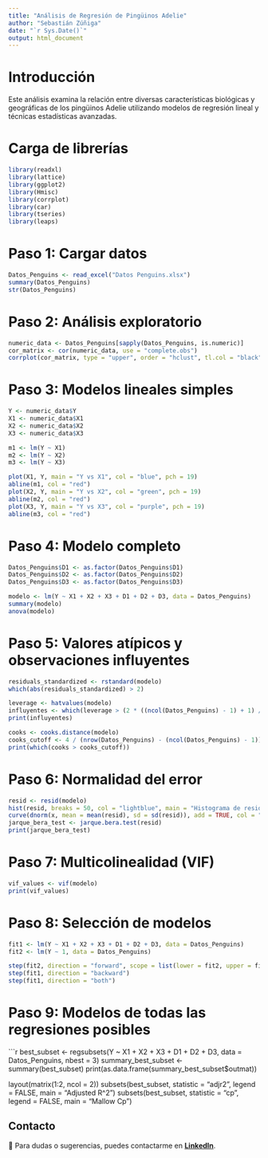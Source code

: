 ```yaml
---
title: "Análisis de Regresión de Pingüinos Adelie"
author: "Sebastián Zúñiga"
date: "`r Sys.Date()`"
output: html_document
---
```


# Introducción

Este análisis examina la relación entre diversas características biológicas y geográficas de los pingüinos Adelie utilizando modelos de regresión lineal y técnicas estadísticas avanzadas.

# Carga de librerías
```r
library(readxl)
library(lattice)
library(ggplot2)
library(Hmisc)
library(corrplot)
library(car)
library(tseries)
library(leaps)
```

# Paso 1: Cargar datos
```r
Datos_Penguins <- read_excel("Datos Penguins.xlsx")
summary(Datos_Penguins)
str(Datos_Penguins)
```

# Paso 2: Análisis exploratorio
```r
numeric_data <- Datos_Penguins[sapply(Datos_Penguins, is.numeric)]
cor_matrix <- cor(numeric_data, use = "complete.obs")
corrplot(cor_matrix, type = "upper", order = "hclust", tl.col = "black", tl.srt = 45)
```

# Paso 3: Modelos lineales simples
```r
Y <- numeric_data$Y  
X1 <- numeric_data$X1  
X2 <- numeric_data$X2  
X3 <- numeric_data$X3  

m1 <- lm(Y ~ X1)
m2 <- lm(Y ~ X2)
m3 <- lm(Y ~ X3)

plot(X1, Y, main = "Y vs X1", col = "blue", pch = 19)
abline(m1, col = "red")
plot(X2, Y, main = "Y vs X2", col = "green", pch = 19)
abline(m2, col = "red")
plot(X3, Y, main = "Y vs X3", col = "purple", pch = 19)
abline(m3, col = "red")
```

# Paso 4: Modelo completo
```r
Datos_Penguins$D1 <- as.factor(Datos_Penguins$D1)
Datos_Penguins$D2 <- as.factor(Datos_Penguins$D2)
Datos_Penguins$D3 <- as.factor(Datos_Penguins$D3)

modelo <- lm(Y ~ X1 + X2 + X3 + D1 + D2 + D3, data = Datos_Penguins)
summary(modelo)
anova(modelo)
```

# Paso 5: Valores atípicos y observaciones influyentes
```r
residuals_standardized <- rstandard(modelo)
which(abs(residuals_standardized) > 2)

leverage <- hatvalues(modelo)
influyentes <- which(leverage > (2 * ((ncol(Datos_Penguins) - 1) + 1) / nrow(Datos_Penguins)))
print(influyentes)

cooks <- cooks.distance(modelo)
cooks_cutoff <- 4 / (nrow(Datos_Penguins) - (ncol(Datos_Penguins) - 1))
print(which(cooks > cooks_cutoff))
```

# Paso 6: Normalidad del error
```r
resid <- resid(modelo)
hist(resid, breaks = 50, col = "lightblue", main = "Histograma de residuales")
curve(dnorm(x, mean = mean(resid), sd = sd(resid)), add = TRUE, col = "red")
jarque_bera_test <- jarque.bera.test(resid)
print(jarque_bera_test)
```

# Paso 7: Multicolinealidad (VIF)
```r
vif_values <- vif(modelo)
print(vif_values)
```

# Paso 8: Selección de modelos
```r
fit1 <- lm(Y ~ X1 + X2 + X3 + D1 + D2 + D3, data = Datos_Penguins)
fit2 <- lm(Y ~ 1, data = Datos_Penguins)

step(fit2, direction = "forward", scope = list(lower = fit2, upper = fit1))
step(fit1, direction = "backward")
step(fit1, direction = "both")
```

# Paso 9: Modelos de todas las regresiones posibles
```r
best_subset <- regsubsets(Y ~ X1 + X2 + X3 + D1 + D2 + D3, data = Datos_Penguins, nbest = 3)
summary_best_subset <- summary(best_subset)
print(as.data.frame(summary_best_subset$outmat))

layout(matrix(1:2, ncol = 2))
subsets(best_subset, statistic = "adjr2", legend = FALSE, main = "Adjusted R^2")
subsets(best_subset, statistic = "cp", legend = FALSE, main = "Mallow Cp")


## Contacto
📩 Para dudas o sugerencias, puedes contactarme en **[LinkedIn](https://www.linkedin.com/in/sebastianzunigaalfaro/)**.

